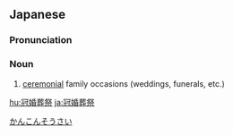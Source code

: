 ==Japanese==
{{ja-kanjitab|かん|こん|そう|さい}}

===Pronunciation===
{{ja-pron|かんこんそうさい}}

===Noun===
{{ja-noun|かんこんそうさい}}

# [[ceremonial]] family occasions (weddings, funerals, etc.)

[[Category:Yojijukugo|かんこんそうさい]]

[[hu:冠婚葬祭]]
[[ja:冠婚葬祭]]